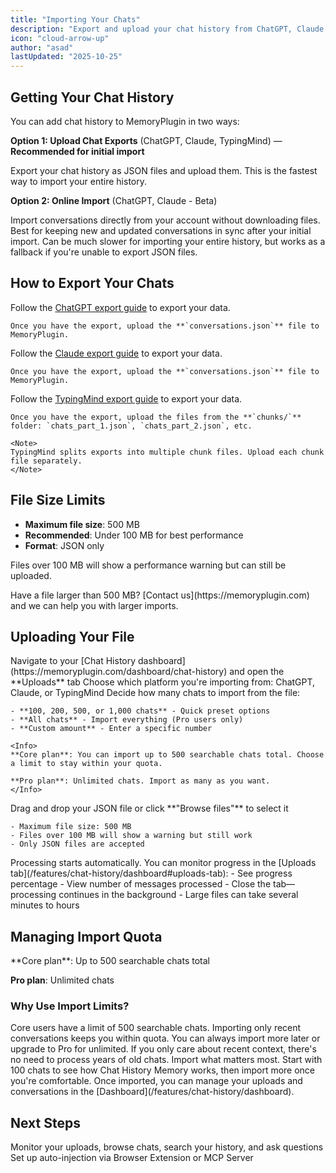 ```yaml
---
title: "Importing Your Chats"
description: "Export and upload your chat history from ChatGPT, Claude, and TypingMind"
icon: "cloud-arrow-up"
author: "asad"
lastUpdated: "2025-10-25"
---
```



<ArticleInfo author="asad" lastUpdated="2025-10-25" />

## Getting Your Chat History

You can add chat history to MemoryPlugin in two ways:

**Option 1: Upload Chat Exports** (ChatGPT, Claude, TypingMind) — **Recommended for initial import**

Export your chat history as JSON files and upload them. This is the fastest way to import your entire history.

**Option 2: Online Import** (ChatGPT, Claude - Beta)

Import conversations directly from your account without downloading files. Best for keeping new and updated conversations in sync after your initial import. Can be much slower for importing your entire history, but works as a fallback if you're unable to export JSON files.

## How to Export Your Chats

<AccordionGroup>
  <Accordion title="Export from ChatGPT" icon="message">
    Follow the <a href="https://help.openai.com/en/articles/7260999-how-do-i-export-my-chatgpt-history-and-data" target="_blank" rel="noopener noreferrer">ChatGPT export guide</a> to export your data.

    Once you have the export, upload the **`conversations.json`** file to MemoryPlugin.
  </Accordion>

  <Accordion title="Export from Claude" icon="message">
    Follow the <a href="https://support.claude.com/en/articles/9450526-how-can-i-export-my-claude-data" target="_blank" rel="noopener noreferrer">Claude export guide</a> to export your data.

    Once you have the export, upload the **`conversations.json`** file to MemoryPlugin.
  </Accordion>

  <Accordion title="Export from TypingMind" icon="message">
    Follow the <a href="https://docs.typingmind.com/cloud-sync-and-backup/export-import-data" target="_blank" rel="noopener noreferrer">TypingMind export guide</a> to export your data.

    Once you have the export, upload the files from the **`chunks/`** folder: `chats_part_1.json`, `chats_part_2.json`, etc.

    <Note>
    TypingMind splits exports into multiple chunk files. Upload each chunk file separately.
    </Note>
  </Accordion>
</AccordionGroup>

## File Size Limits

- **Maximum file size**: 500 MB
- **Recommended**: Under 100 MB for best performance
- **Format**: JSON only

Files over 100 MB will show a performance warning but can still be uploaded.

<Info>
Have a file larger than 500 MB? [Contact us](https://memoryplugin.com) and we can help you with larger imports.
</Info>

## Uploading Your File

<Steps>
  <Step title="Go to Dashboard">
    Navigate to your [Chat History dashboard](https://memoryplugin.com/dashboard/chat-history) and open the **Uploads** tab
  </Step>

  <Step title="Select Platform">
    Choose which platform you're importing from: ChatGPT, Claude, or TypingMind
  </Step>

  <Step title="Choose Import Limit (Optional)">
    Decide how many chats to import from the file:

    - **100, 200, 500, or 1,000 chats** - Quick preset options
    - **All chats** - Import everything (Pro users only)
    - **Custom amount** - Enter a specific number

    <Info>
    **Core plan**: You can import up to 500 searchable chats total. Choose a limit to stay within your quota.

    **Pro plan**: Unlimited chats. Import as many as you want.
    </Info>
  </Step>

  <Step title="Upload File">
    Drag and drop your JSON file or click **"Browse files"** to select it

    - Maximum file size: 500 MB
    - Files over 100 MB will show a warning but still work
    - Only JSON files are accepted
  </Step>

  <Step title="Monitor Progress">
    Processing starts automatically. You can monitor progress in the [Uploads tab](/features/chat-history/dashboard#uploads-tab):
    - See progress percentage
    - View number of messages processed
    - Close the tab—processing continues in the background
    - Large files can take several minutes to hours
  </Step>
</Steps>

## Managing Import Quota

<Info>
**Core plan**: Up to 500 searchable chats total

**Pro plan**: Unlimited chats
</Info>

### Why Use Import Limits?

<AccordionGroup>
  <Accordion title="Stay within your plan quota" icon="gauge">
    Core users have a limit of 500 searchable chats. Importing only recent conversations keeps you within quota. You can always import more later or upgrade to Pro for unlimited.
  </Accordion>

  <Accordion title="Focus on recent conversations" icon="clock">
    If you only care about recent context, there's no need to process years of old chats. Import what matters most.
  </Accordion>

  <Accordion title="Test the feature first" icon="flask">
    Start with 100 chats to see how Chat History Memory works, then import more once you're comfortable.
  </Accordion>
</AccordionGroup>

<Note>
Once imported, you can manage your uploads and conversations in the [Dashboard](/features/chat-history/dashboard).
</Note>

## Next Steps

<CardGroup cols={2}>
  <Card
    title="View Dashboard"
    icon="table-columns"
    href="/features/chat-history/dashboard"
  >
    Monitor your uploads, browse chats, search your history, and ask questions
  </Card>
  <Card
    title="Using Chat History"
    icon="sparkles"
    href="/features/chat-history/using"
  >
    Set up auto-injection via Browser Extension or MCP Server
  </Card>
</CardGroup>

